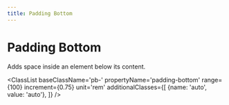 ```yaml
---
title: Padding Bottom
---
```



# Padding Bottom

Adds space inside an element below its content.

<ClassList 
  baseClassName='pb-' 
  propertyName='padding-bottom' 
  range={100} 
  increment={0.75} 
  unit='rem' 
  additionalClasses={[
    {name: 'auto', value: 'auto'},
  ]} 
/>